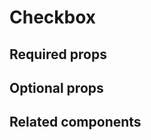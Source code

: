 # Checkbox

<ComponentDescription name="checkbox" />

## Required props

<PropsDocs name="checkbox" required />

## Optional props

<PropsDocs name="checkbox" />

## Related components

<RelatedComponentList>
  <RelatedComponent
    title="RadioGroup"
    description="A group of Radios includes five options at most and only one can be selected at a time. Options can be listed horizontally or vertically."
    href="/components/radio"
  />
</RelatedComponentList>